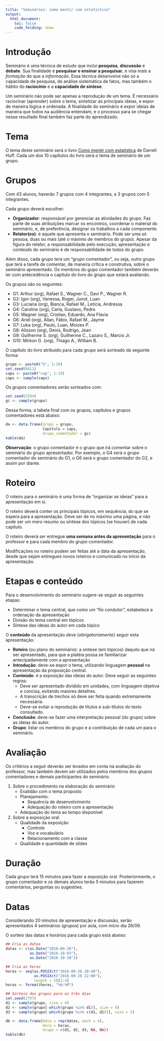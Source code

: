 ```yaml
---
title: "Seminários: como mentir com estatística"
output:
  html_document:
    toc: false
    code_folding: show
---
```


<!-- Retirado de  -->
<!-- https://github.com/fernandomayer/ce082-2016-2/blob/gh-pages/02_sem_CME.Rmd -->

# Introdução

Seminário é uma técnica de estudo que inclui **pesquisa**, **discussão**
e **debate**. Sua finalidade é **pesquisar e ensinar a pesquisar**, e
visa mais a *formação* do que a *informação*. Essa técnica desenvolve
não só a capacidade de pesquisa, de análise sistemática de fatos, mas
também o hábito do **raciocínio** e a **capacidade de síntese**.

Um seminário não pode ser apenas a reprodução de um tema. É necessário
raciocinar (aprender) sobre o tema, sintetizar as principais ideias, e
expor de maneira lógica e ordenada. A finalidade do seminário é expor
ideias de maneira que todos na audiência entendam, e o processo para se
chegar nesse resultado final também faz parte do aprendizado.

# Tema

O tema deste seminário será o livro [Como mentir com estatística][] de
Darrell Huff. Cada um dos 10 capítulos do livro será o tema de seminário
de um grupo.

# Grupos

Com 43 alunos, haverão 7 grupos com 4 integrantes, e 3 grupos com 5
integrantes.

Cada grupo deverá escolher:

- **Organizador**: responsável por gerenciar as atividades do grupo. Faz
  parte de suas atribuições marcar os encontros, coordenar o material do
  seminário, e, de preferência, designar os trabalhos a cada componente.
- **Relator(es)**: é aquele que apresenta o seminário. Pode ser uma só
  pessoa, duas ou mais (até o máximo de membros do grupo). Apesar da
  figura do relator, a responsabilidade pelo execução, apresentação e
  conteúdo do seminário é de responsabilidade de todos do grupo.

Além disso, cada grupo terá um "grupo comentador", ou seja, outro grupo
que terá a tarefa de comentar, de maneira crítica e construtiva, sobre o
seminário apresentado. Os membros do gupo comentador também deverão ler
com antecedência o capítulo do livro do grupo que estará avaliando.

Os grupos são os seguintes:

- G1: Arthur (org), Rafael S., Wagner C., Davi P., Wagner R.
- G2: Igor (org), Vanessa, Roger, Junot, Luan
- G3: Luciana (org), Bianca, Rafael M., Letícia, Andressa
- G4: Caroline (org), Carla, Gustavo, Pedro
- G5: Wagner (org), Cristian, Eduardo, Ana Flavia
- G6: Ariel (org), Allan, Fábio, Rafael M., Jayme
- G7: Luka (org), Paulo, Luan, Moizes P.
- G8: Alisson (org), Denis, Rodrigo, Jean
- G9: Guilherme S. (org), Guilherme C., Lazaro S., Marcio Jr.
- G10: Mirkon G. (org), Thiago A., William B.

O capítulo do livro atribuído para cada grupo será sorteado da seguinte
forma:

```r
grupo <- paste0("G", 1:10)
set.seed(0811)
caps <- paste0("cap", 1:10)
caps <- sample(caps)
```

Os grupos comentadores serão sorteados com:

```r
set.seed(2504)
gc <- sample(grupo)
```

Dessa forma, a tabela final com os grupos, capítulos e grupos
comentadores está abaixo:

```r
da <- data.frame(Grupo = grupo,
                 Capítulo = caps,
                 Grupo_comentador = gc)
kable(da)
```

**Observação**: o grupo comentador é o grupo que irá comentar sobre o
seminário do grupo apresentador. Por exemplo, o G4 será o grupo
comentador do seminário do G1, o G6 será o grupo comentador do G2, e
assim por diante.

# Roteiro

O roteiro para o seminário é uma forma de "organizar as ideias" para a
apresentação em si.

O roteiro deverá conter os principais tópicos, em sequência, do que se
espera para a apresentação. Deve ser de no máximo uma página, e não pode
ser um mero resumo ou síntese dos tópicos (se houver) de cada capítulo.

O roteiro deverá ser entregue **uma semana antes da apresentação** para
o professor e para cada membro do grupo comentador.

Modificações no roteiro podem ser feitas até a data da apresentação,
desde que sejam entregues novos roteiros e comunicado no início da
apresentação.

# Etapas e conteúdo

Para o desenvolvimento do seminário sugere-se seguir as seguintes
etapas:

- Determinar o tema central, que como um "fio condutor", estabelece a
  ordenação da apresentação
- Divisão do tema central em tópicos
- Síntese das ideias do autor em cada tópico

O **conteúdo** da apresentação deve (*obrigatoriamente*) seguir esta
apresentação:

- **Roteiro** (ou plano do seminário): a síntese (em tópicos) daquilo
  que irá ser apresentado, para que a platéia possa se familiarizar
  antecipadamente com a apresentação
- **Introdução**: deve-se expor o tema, utilizando linguagem **pessoal**
  na apresentação da proposição central.
- **Conteúdo**: é a exposição das ideias do autor. Deve seguir as
  seguintes regras:
    - Deve ser apresentado dividido em unidades, com linguagem objetiva
      e concisa, evitando maiores detalhes.
    - A transcrição de trechos só deve ser feita quando extremamente
      necessária.
    - Deve-se evitar a reprodução de títulos e sub-títulos do texto
      consultado.
- **Conclusão**: deve-se fazer uma interpretação pessoal (do grupo)
  sobre as ideias do autor.
- **Grupo**: listar os membros do grupo e a contribuição de cada um para
  o seminário.

# Avaliação

Os critérios a seguir deverão ser levados em conta na avaliação do
professor, mas também devem ser utilizados pelos membros dos grupos
comentadores e demais participantes do seminário.

1. Sobre o procedimento na elaboração do seminário
    - Exatidão com o tema proposto
    - Planejamento:
        - Sequência de desenvolvimento
        - Adequação do roteiro com a apresentação
    - Adequação do tema ao tempo disponível
2. Sobre a exposição oral
    - Qualidade da exposição
        - Controle
        - Voz e vocabulário
        - Relacionamento com a classe
    - Qualidade e quantidade de slides

# Duração

Cada grupo terá 15 minutos para fazer a exposição oral. Posteriormente,
o grupo comentador e os demais alunos terão 5 minutos para fazerem
comentários, perguntas ou sugestões.

# Datas

Considerando 20 minutos de apresentação e discussão, serão apresentados
4 seminários (grupos) por aula, com início dia 26/09.

O sorteio das datas e horários para cada grupo está abaixo:

```r
## Cria as datas
datas <- c(as.Date("2016-09-26"),
           as.Date("2016-10-03"),
           as.Date("2016-10-10"))

## Cria as horas
horas <- seq(as.POSIXct("2016-09-26 20:40"),
             as.POSIXct("2016-09-26 22:00"),
             length = 5)[1:4]
horas <- format(horas, "%H:%M")

## Sorteio dos grupos para os três dias
set.seed(2707)
d1 <- sample(grupo, size = 4)
d2 <- sample(grupo[-which(grupo %in% d1)], size = 4)
d3 <- sample(grupo[-which(grupo %in% c(d1, d2))], size = 2)

db <- data.frame(Data = rep(datas, each = 4),
                 Hora = horas,
                 Grupo = c(d1, d2, d3, NA, NA))
kable(db)
```




[Como mentir com estatística]: http://www.intrinseca.com.br/livro/624/
